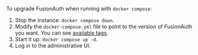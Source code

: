 To upgrade FusionAuth when running with `docker compose`:

1. Stop the instance: `docker compose down`.
2. Modify the `docker-compose.yml` file to point to the version of FusionAuth you want. You can see [available tags](https://hub.docker.com/r/fusionauth/fusionauth-app).
3. Start it up: `docker compose up -d`.
4. Log in to the administrative UI.